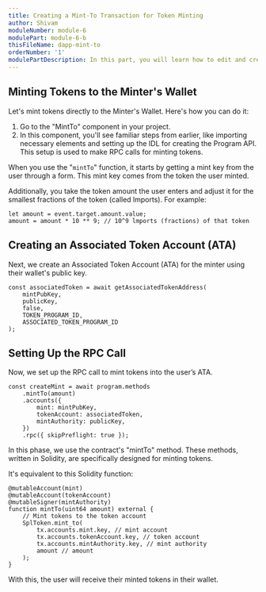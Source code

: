 ```yaml
---
title: Creating a Mint-To Transaction for Token Minting
author: Shivam
moduleNumber: module-6
modulePart: module-6-b
thisFileName: dapp-mint-to
orderNumber: '1'
modulePartDescription: In this part, you will learn how to edit and create components for minting tokens directly to the minter's wallet on the frontend side of your DApp.
---
```


## Minting Tokens to the Minter's Wallet

Let's mint tokens directly to the Minter's Wallet. Here's how you can do it:

1. Go to the "MintTo" component in your project.
2. In this component, you'll see familiar steps from earlier, like importing necessary elements and setting up the IDL for creating the Program API. This setup is used to make RPC calls for minting tokens.

When you use the "`mintTo`" function, it starts by getting a mint key from the user through a form. This mint key comes from the token the user minted.

Additionally, you take the token amount the user enters and adjust it for the smallest fractions of the token (called lmports). For example:

```tsx
let amount = event.target.amount.value;
amount = amount * 10 ** 9; // 10^9 lmports (fractions) of that token
```

## Creating an Associated Token Account (ATA)

Next, we create an Associated Token Account (ATA) for the minter using their wallet's public key.

```tsx
const associatedToken = await getAssociatedTokenAddress(
    mintPubKey,
    publicKey,
    false,
    TOKEN_PROGRAM_ID,
    ASSOCIATED_TOKEN_PROGRAM_ID
);
```

## Setting Up the RPC Call

Now, we set up the RPC call to mint tokens into the user’s ATA.

```tsx
const createMint = await program.methods
    .mintTo(amount)
    .accounts({
        mint: mintPubKey,
        tokenAccount: associatedToken,
        mintAuthority: publicKey,
    })
    .rpc({ skipPreflight: true });
```

In this phase, we use the contract's "mintTo" method. These methods, written in Solidity, are specifically designed for minting tokens.

It's equivalent to this Solidity function:

```solidity
@mutableAccount(mint)
@mutableAccount(tokenAccount)
@mutableSigner(mintAuthority)
function mintTo(uint64 amount) external {
    // Mint tokens to the token account
    SplToken.mint_to(
        tx.accounts.mint.key, // mint account
        tx.accounts.tokenAccount.key, // token account
        tx.accounts.mintAuthority.key, // mint authority
        amount // amount
    );
}
```

With this, the user will receive their minted tokens in their wallet.